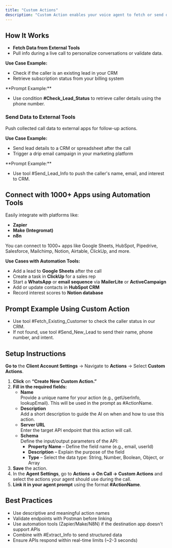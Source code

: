 ```yaml
---
title: "Custom Actions"
description: "Custom Action enables your voice agent to fetch or send data to any external application via real-time API calls. It's ideal for integrating third-party CRMs, marketing tools, databases, or automation platforms directly within the conversation flow."
---
```


## **How It Works**

- **Fetch Data from External Tools**
- Pull info during a live call to personalize conversations or validate data.

**Use Case Example:**

- Check if the caller is an existing lead in your CRM
- Retrieve subscription status from your billing system

<Note>
  **Prompt Example:**

  - Use condition **#Check_Lead_Status** to retrieve caller details using the phone number.
</Note>

### **Send Data to External Tools**

Push collected call data to external apps for follow-up actions.

**Use Case Example:**

- Send lead details to a CRM or spreadsheet after the call
- Trigger a drip email campaign in your marketing platform

<Note>
  **Prompt Example:**

  - Use tool #Send_Lead_Info to push the caller's name, email, and interest to CRM.
</Note>

## **Connect with 1000\+ Apps using Automation Tools**

Easily integrate with platforms like:

- **Zapier**
- **Make (Integromat)**
- **n8n**

You can connect to 1000\+ apps like Google Sheets, HubSpot, Pipedrive, Salesforce, Mailchimp, Notion, Airtable, ClickUp, and more.

**Use Cases with Automation Tools:**

- Add a lead to **Google Sheets** after the call
- Create a task in **ClickUp** for a sales rep
- Start a **WhatsApp** or **email sequence** via **MailerLite** or **ActiveCampaign**
- Add or update contacts in **HubSpot CRM**
- Record interest scores to **Notion database**

## **Prompt Example Using Custom Action**

- Use tool #Fetch_Existing_Customer to check the caller status in our CRM. 
- If not found, use tool #Send_New_Lead to send their name, phone number, and intent.

## **Setup Instructions**

**Go to** the **Client Account Settings** → Navigate to **Actions** → Select **Custom Actions**.

1. **Click** on **“Create New Custom Action.”**
2. **Fill in the required fields:**
   - **Name**\
     Provide a unique name for your action (e.g., getUserInfo, lookupEmail). This will be used in the prompt as #ActionName.
   - **Description**\
     Add a short description to guide the AI on when and how to use this action.
   - **Server URL**\
     Enter the target API endpoint that this action will call.
   - **Schema**\
     Define the input/output parameters of the API:
     - **Property Name** – Define the field name (e.g., email, userId)
     - **Description** – Explain the purpose of the field
     - **Type** – Select the data type: String, Number, Boolean, Object, or Array
3. **Save** the action.
4. In the **Agent Settings**, go to **Actions → On Call → Custom Actions** and select the actions your agent should use during the call.
5. **Link it in your agent prompt** using the format **#ActionName**.

## **Best Practices**

- Use descriptive and meaningful action names
- Validate endpoints with Postman before linking
- Use automation tools (Zapier/Make/N8N) if the destination app doesn't support APIs
- Combine with #Extract_Info to send structured data
- Ensure APIs respond within real-time limits (~2-3 seconds)